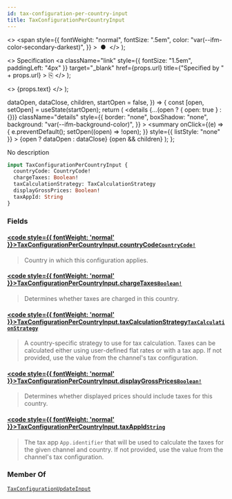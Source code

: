 ```yaml
---
id: tax-configuration-per-country-input
title: TaxConfigurationPerCountryInput
---
```


  <>
    <span
      style={{
        fontWeight: "normal",
        fontSize: ".5em",
        color: "var(--ifm-color-secondary-darkest)",
      }}
    >
      &nbsp;●&nbsp;
    </span>
  </>
);

  <>
    Specification
    <a
      className="link"
      style={{ fontSize: "1.5em", paddingLeft: "4px" }}
      target="\_blank"
      href={props.url}
      title={"Specified by " + props.url}
    >
      ⎘
    </a>
  </>
);

  <>
    <span className={props.class}>{props.text}</span>
  </>
);


  dataOpen,
  dataClose,
  children,
  startOpen = false,
}) => {
  const [open, setOpen] = useState(startOpen);
  return (
    <details
      {...(open ? { open: true } : {})}
      className="details"
      style={{
        border: "none",
        boxShadow: "none",
        background: "var(--ifm-background-color)",
      }}
    >
      <summary
        onClick={(e) => {
          e.preventDefault();
          setOpen((open) => !open);
        }}
        style={{ listStyle: "none" }}
      >
        {open ? dataOpen : dataClose}
      </summary>
      {open && children}
    </details>
  );
};

No description

```graphql
input TaxConfigurationPerCountryInput {
  countryCode: CountryCode!
  chargeTaxes: Boolean!
  taxCalculationStrategy: TaxCalculationStrategy
  displayGrossPrices: Boolean!
  taxAppId: String
}
```

### Fields

#### [<code style={{ fontWeight: 'normal' }}>TaxConfigurationPerCountryInput.<b>countryCode</b></code>](#)<Bullet />[`CountryCode!`](../../../api-reference/miscellaneous/enums/country-code) <Badge class="badge badge--secondary" text="non-null"/> <Badge class="badge badge--secondary" text="enum"/> <Badge class="badge badge--secondary" text="miscellaneous"/>

> Country in which this configuration applies.

#### [<code style={{ fontWeight: 'normal' }}>TaxConfigurationPerCountryInput.<b>chargeTaxes</b></code>](#)<Bullet />[`Boolean!`](../../../api-reference/miscellaneous/scalars/boolean) <Badge class="badge badge--secondary" text="non-null"/> <Badge class="badge badge--secondary" text="scalar"/> <Badge class="badge badge--secondary" text="miscellaneous"/>

> Determines whether taxes are charged in this country.

#### [<code style={{ fontWeight: 'normal' }}>TaxConfigurationPerCountryInput.<b>taxCalculationStrategy</b></code>](#)<Bullet />[`TaxCalculationStrategy`](../../../api-reference/taxes/enums/tax-calculation-strategy) <Badge class="badge badge--secondary" text="enum"/> <Badge class="badge badge--secondary" text="taxes"/>

> A country-specific strategy to use for tax calculation. Taxes can be calculated either using user-defined flat rates or with a tax app. If not provided, use the value from the channel's tax configuration.

#### [<code style={{ fontWeight: 'normal' }}>TaxConfigurationPerCountryInput.<b>displayGrossPrices</b></code>](#)<Bullet />[`Boolean!`](../../../api-reference/miscellaneous/scalars/boolean) <Badge class="badge badge--secondary" text="non-null"/> <Badge class="badge badge--secondary" text="scalar"/> <Badge class="badge badge--secondary" text="miscellaneous"/>

> Determines whether displayed prices should include taxes for this country.

#### [<code style={{ fontWeight: 'normal' }}>TaxConfigurationPerCountryInput.<b>taxAppId</b></code>](#)<Bullet />[`String`](../../../api-reference/miscellaneous/scalars/string) <Badge class="badge badge--secondary" text="scalar"/> <Badge class="badge badge--secondary" text="miscellaneous"/>

> The tax app `App.identifier` that will be used to calculate the taxes for the given channel and country. If not provided, use the value from the channel's tax configuration.
>
> <Badge
>   text="Added in Saleor 3.19"
>   class="badge badge--secondary margin-bottom--sm"
> />

### Member Of

[`TaxConfigurationUpdateInput`](../../../api-reference/taxes/inputs/tax-configuration-update-input) <Badge class="badge badge--secondary" text="input"/>

